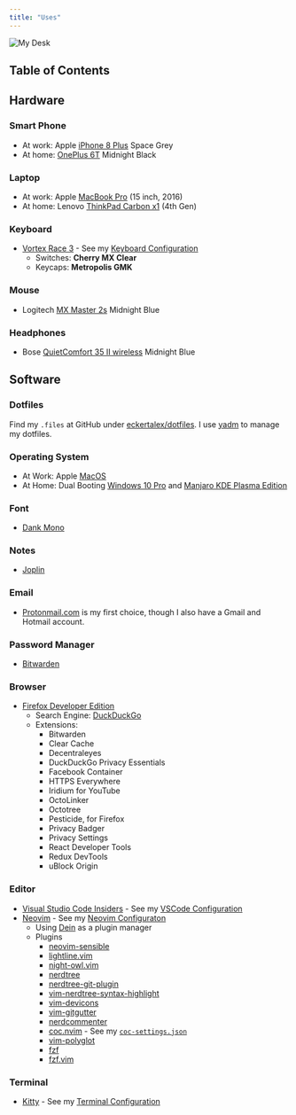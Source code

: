 ```yaml
---
title: "Uses"
---
```


<Image src="/static/img/uses/myDesk.jpg" height={806} width={605} priority={true} alt="My Desk" />

## Table of Contents

## Hardware

### Smart Phone
  - At work: Apple [iPhone 8 Plus](https://www.apple.com/) Space Grey
  - At home: [OnePlus 6T](https://www.oneplus.com/) Midnight Black

### Laptop
  - At work: Apple [MacBook Pro](https://www.apple.com/) (15 inch, 2016)
  - At home: Lenovo [ThinkPad Carbon x1](https://www.lenovo.com/) (4th Gen)

### Keyboard
  - [Vortex Race 3](http://www.vortexgear.tw/vortex2_2.asp?kind=47&kind2=225&kind3=&kind4=1044) - See my [Keyboard Configuration](/keyboard)
    - Switches: **Cherry MX Clear**
    - Keycaps: **Metropolis GMK**

### Mouse
  - Logitech [MX Master 2s](https://www.logitech.com/) Midnight Blue

### Headphones
  - Bose [QuietComfort 35 II wireless](https://www.bose.com) Midnight Blue

## Software

### Dotfiles

Find my `.files` at GitHub under [eckertalex/dotfiles](https://github.com/eckertalex/dotfiles). I use [yadm](https://yadm.io/) to manage my dotfiles.

### Operating System
  - At Work: Apple [MacOS](https://www.apple.com/de/macos/)
  - At Home: Dual Booting [Windows 10 Pro](https://www.microsoft.com/de-de/windows/get-windows-10) and [Manjaro KDE Plasma Edition](https://manjaro.org/download/#kde-plasma)

### Font
  - [Dank Mono](https://dank.sh)

### Notes
  - [Joplin](https://joplinapp.org/)

### Email
  - [Protonmail.com](https://protonmail.com/) is my first choice, though I also have a Gmail and Hotmail account.

### Password Manager
  - [Bitwarden](https://bitwarden.com/)

### Browser
  - [Firefox Developer Edition](https://www.mozilla.org/de/firefox/developer/)
    - Search Engine: [DuckDuckGo](https://duckduckgo.com/)
    - Extensions:
      - Bitwarden
      - Clear Cache
      - Decentraleyes
      - DuckDuckGo Privacy Essentials
      - Facebook Container
      - HTTPS Everywhere
      - Iridium for YouTube
      - OctoLinker
      - Octotree
      - Pesticide, for Firefox
      - Privacy Badger
      - Privacy Settings
      - React Developer Tools
      - Redux DevTools
      - uBlock Origin

### Editor
  - [Visual Studio Code Insiders](https://code.visualstudio.com/insiders/) - See my [VSCode Configuration](/vscode)
  - [Neovim](https://neovim.io/) - See my [Neovim Configuraton](https://github.com/eckertalex/dotfiles/blob/main/.config/nvim/init.vim)
    - Using [Dein](https://github.com/Shougo/dein.vim) as a plugin manager
    - Plugins
      - [neovim-sensible](https://vimawesome.com/plugin/neovim-sensible)
      - [lightline.vim](https://vimawesome.com/plugin/lightline-vim)
      - [night-owl.vim](https://vimawesome.com/plugin/night-owl-vim)
      - [nerdtree](https://vimawesome.com/plugin/nerdtree)
      - [nerdtree-git-plugin](https://vimawesome.com/plugin/nerdtree-git-plugin)
      - [vim-nerdtree-syntax-highlight](https://vimawesome.com/plugin/vim-nerdtree-syntax-highlight)
      - [vim-devicons](https://vimawesome.com/plugin/vim-devicons)
      - [vim-gitgutter](https://vimawesome.com/plugin/vim-gitgutter)
      - [nerdcommenter](https://vimawesome.com/plugin/nerdcommenter)
      - [coc.nvim](https://vimawesome.com/plugin/coc-nvim) - See my [`coc-settings.json`](https://github.com/eckertalex/dotfiles/blob/main/.config/nvim/coc-settings.json)
      - [vim-polyglot](https://vimawesome.com/plugin/vim-polyglot)
      - [fzf](https://vimawesome.com/plugin/fzf)
      - [fzf.vim](https://vimawesome.com/plugin/fzf-vim)

### Terminal
  - [Kitty](https://sw.kovidgoyal.net/kitty/) - See my [Terminal Configuration](/terminal)
